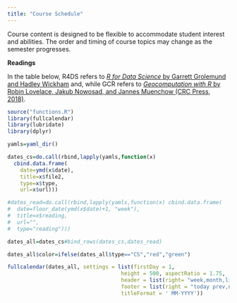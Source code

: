 ```yaml
---
title: "Course Schedule"
---
```


Course content is designed to be flexible to accommodate student interest and abilities.  The order and timing of course topics may change as the semester progresses.  

**Readings**

In the table below, R4DS refers to [_R for Data Science_ by Garrett Grolemund and Hadley Wickham](http://r4ds.had.co.nz) and, while GCR refers to [_Geocomputation with R_ by Robin Lovelace, Jakub Nowosad, and Jannes Muenchow (CRC Press, 2018)](https://geocompr.robinlovelace.net/).


```r
source("functions.R")
library(fullcalendar)
library(lubridate)
library(dplyr)

yamls=yaml_dir()

dates_cs=do.call(rbind,lapply(yamls,function(x) 
  cbind.data.frame(
    date=ymd(x$date),
    title=x$file2,
    type=x$type,
    url=x$url)))

#dates_read=do.call(rbind,lapply(yamls,function(x) cbind.data.frame(
#  date=floor_date(ymd(x$date)+1, "week"),
#  title=x$reading,
#  url="",
#  type="reading")))

dates_all=dates_cs#bind_rows(dates_cs,dates_read)

dates_all$color=ifelse(dates_all$type=="CS","red","green")

fullcalendar(dates_all, settings = list(firstDay = 1,
                                    height = 500, aspectRatio = 1.75,
                                    header = list(right= "week,month,listMonth"),
                                    footer = list(right = "today prev,next, title"),
                                    titleFormat = ' MM-YYYY'))

```
